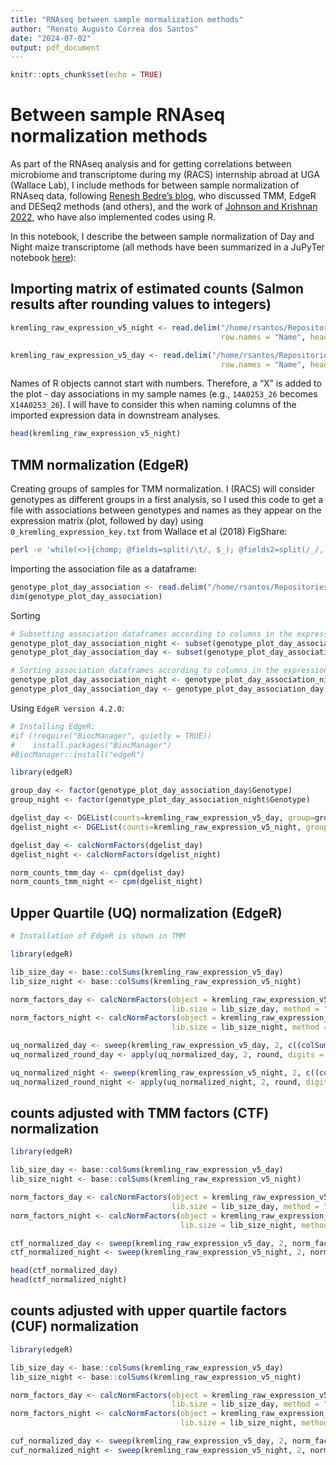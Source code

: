 ```yaml
---
title: "RNAseq between sample mormalization methods"
author: "Renato Augusto Correa dos Santos"
date: "2024-07-02"
output: pdf_document
---
```


```r
knitr::opts_chunk$set(echo = TRUE)
```

# Between sample RNAseq normalization methods

As part of the RNAseq analysis and for getting correlations between microbiome and transcriptome during my (RACS) internship abroad at UGA (Wallace Lab), I include methods for between sample normalization of RNAseq data, following  [Renesh Bedre's blog](https://www.reneshbedre.com/blog/expression_units.html#rpm-or-cpm-reads-per-million-mapped-reads-or-counts-per-million-mapped-reads-), who discussed TMM, EdgeR and DESeq2 methods (and others), and the work of [Johnson and Krishnan 2022](https://genomebiology.biomedcentral.com/articles/10.1186/s13059-021-02568-9), who have also implemented codes using R.

In this notebook, I describe the between sample normalization of Day and Night maize transcriptome (all methods have been summarized in a JuPyTer notebook [here](https://github.com/SantosRAC/maize_microbiome_transcriptomics/tree/main/correlations_rnaseq_metataxonomics)):

## Importing matrix of estimated counts (Salmon results after rounding values to integers)

```r
kremling_raw_expression_v5_night <- read.delim("/home/rsantos/Repositories/maize_microbiome_transcriptomics/correlations_rnaseq_metataxonomics/kremling_expression_v5_night.tsv",
                                               row.names = "Name", header=TRUE)

kremling_raw_expression_v5_day <- read.delim("/home/rsantos/Repositories/maize_microbiome_transcriptomics/correlations_rnaseq_metataxonomics/kremling_expression_v5_day.tsv",
                                               row.names = "Name", header=TRUE)
```

Names of R objects cannot start with numbers. Therefore, a "X" is added to the plot - day associations in my sample names (e.g., `14A0253_26` becomes `X14A0253_26`). I will have to consider this when naming columns of the imported expression data in downstream analyses. 

```r
head(kremling_raw_expression_v5_night)
```

## TMM normalization (EdgeR)

Creating groups of samples for TMM normalization. I (RACS) will consider genotypes as different groups in a first analysis, so I used this code to get a file with associations between genotypes and names as they appear on the expression matrix (plot, followed by day) using `0_kremling_expression_key.txt` from Wallace et al (2018) FigShare:

```bash
perl -e 'while(<>){chomp; @fields=split(/\t/, $_); @fields2=split(/_/, $fields[0]); @fields3=split(/\./, $fields[1]); $sample = $fields3[2]."_".$fields3[1]; print "$fields2[2]\t$sample\n"}' /home/rsantos/Repositories/maize_microbiome_transcriptomics/correlations_rnaseq_metataxonomics/0_kremling_expression_key.txt > /home/rsantos/Repositories/maize_microbiome_transcriptomics/correlations_rnaseq_metataxonomics/0_kremling_genotype_plot_day_key.txt
```

Importing the association file as a dataframe:

```r
genotype_plot_day_association <- read.delim("/home/rsantos/Repositories/maize_microbiome_transcriptomics/correlations_rnaseq_metataxonomics/0_kremling_genotype_plot_day_key.txt")
dim(genotype_plot_day_association)
```

Sorting 

```r
# Subsetting association dataframes according to columns in the expression matrix
genotype_plot_day_association_night <- subset(genotype_plot_day_association, Plot_Day %in% colnames(kremling_raw_expression_v5_night))
genotype_plot_day_association_day <- subset(genotype_plot_day_association, Plot_Day %in% colnames(kremling_raw_expression_v5_day))

# Sorting association dataframes according to columns in the expression matrix
genotype_plot_day_association_night <- genotype_plot_day_association_night[match(colnames(kremling_raw_expression_v5_night), genotype_plot_day_association_night$Plot_Day),]
genotype_plot_day_association_day <- genotype_plot_day_association_day[match(colnames(kremling_raw_expression_v5_day), genotype_plot_day_association_day$Plot_Day),]
```

Using `EdgeR version 4.2.0`:

```r
# Installing EdgeR:
#if (!require("BiocManager", quietly = TRUE))
#    install.packages("BiocManager")
#BiocManager::install("edgeR")

library(edgeR)

group_day <- factor(genotype_plot_day_association_day$Genotype)
group_night <- factor(genotype_plot_day_association_night$Genotype)

dgelist_day <- DGEList(counts=kremling_raw_expression_v5_day, group=group_day)
dgelist_night <- DGEList(counts=kremling_raw_expression_v5_night, group=group_night)

dgelist_day <- calcNormFactors(dgelist_day)
dgelist_night <- calcNormFactors(dgelist_night)

norm_counts_tmm_day <- cpm(dgelist_day)
norm_counts_tmm_night <- cpm(dgelist_night)
```

## Upper Quartile (UQ) normalization (EdgeR)

```r
# Installation of EdgeR is shown in TMM

library(edgeR)

lib_size_day <- base::colSums(kremling_raw_expression_v5_day)
lib_size_night <- base::colSums(kremling_raw_expression_v5_night)

norm_factors_day <- calcNormFactors(object = kremling_raw_expression_v5_day,
                                    lib.size = lib_size_day, method = "upperquartile")
norm_factors_night <- calcNormFactors(object = kremling_raw_expression_v5_night,
                                    lib.size = lib_size_night, method = "upperquartile")

uq_normalized_day <- sweep(kremling_raw_expression_v5_day, 2, c((colSums(kremling_raw_expression_v5_day)*norm_factors_day)/(10**6)), "/")
uq_normalized_round_day <- apply(uq_normalized_day, 2, round, digits = 5)

uq_normalized_night <- sweep(kremling_raw_expression_v5_night, 2, c((colSums(kremling_raw_expression_v5_night)*norm_factors_night)/(10**6)), "/")
uq_normalized_round_night <- apply(uq_normalized_night, 2, round, digits = 5)
```

## counts adjusted with TMM factors (CTF) normalization

```r
library(edgeR)

lib_size_day <- base::colSums(kremling_raw_expression_v5_day)
lib_size_night <- base::colSums(kremling_raw_expression_v5_night)

norm_factors_day <- calcNormFactors(object = kremling_raw_expression_v5_day,
                                    lib.size = lib_size_day, method = "TMM")
norm_factors_night <- calcNormFactors(object = kremling_raw_expression_v5_night,
                                      lib.size = lib_size_night, method = "TMM")

ctf_normalized_day <- sweep(kremling_raw_expression_v5_day, 2, norm_factors_day, "/")
ctf_normalized_night <- sweep(kremling_raw_expression_v5_night, 2, norm_factors_night, "/")

head(ctf_normalized_day)
head(ctf_normalized_night)
```

## counts adjusted with upper quartile factors (CUF) normalization

```r
library(edgeR)

lib_size_day <- base::colSums(kremling_raw_expression_v5_day)
lib_size_night <- base::colSums(kremling_raw_expression_v5_night)

norm_factors_day <- calcNormFactors(object = kremling_raw_expression_v5_day,
                                    lib.size = lib_size_day, method = "upperquartile")
norm_factors_night <- calcNormFactors(object = kremling_raw_expression_v5_night,
                                      lib.size = lib_size_night, method = "upperquartile")

cuf_normalized_day <- sweep(kremling_raw_expression_v5_day, 2, norm_factors_day, "/")
cuf_normalized_night <- sweep(kremling_raw_expression_v5_night, 2, norm_factors_night, "/")
```

